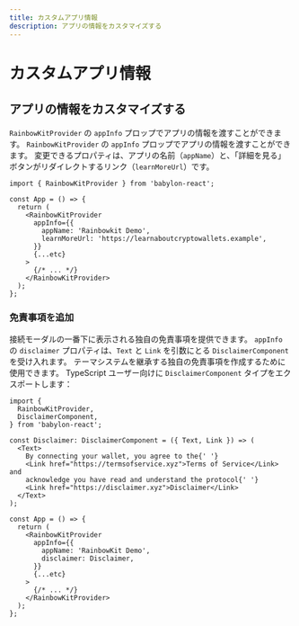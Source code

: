 ```yaml
---
title: カスタムアプリ情報
description: アプリの情報をカスタマイズする
---
```


# カスタムアプリ情報

## アプリの情報をカスタマイズする

`RainbowKitProvider` の `appInfo` プロップでアプリの情報を渡すことができます。 `RainbowKitProvider` の `appInfo` プロップでアプリの情報を渡すことができます。 変更できるプロパティは、アプリの名前（`appName`）と、「詳細を見る」ボタンがリダイレクトするリンク（`learnMoreUrl`）です。

```tsx
import { RainbowKitProvider } from 'babylon-react';

const App = () => {
  return (
    <RainbowKitProvider
      appInfo={{
        appName: 'Rainbowkit Demo',
        learnMoreUrl: 'https://learnaboutcryptowallets.example',
      }}
      {...etc}
    >
      {/* ... */}
    </RainbowKitProvider>
  );
};
```

### 免責事項を追加

接続モーダルの一番下に表示される独自の免責事項を提供できます。 `appInfo` の `disclaimer` プロパティは、`Text` と `Link` を引数にとる `DisclaimerComponent` を受け入れます。 テーマシステムを継承する独自の免責事項を作成するために使用できます。 TypeScript ユーザー向けに `DisclaimerComponent` タイプをエクスポートします：

```tsx
import {
  RainbowKitProvider,
  DisclaimerComponent,
} from 'babylon-react';

const Disclaimer: DisclaimerComponent = ({ Text, Link }) => (
  <Text>
    By connecting your wallet, you agree to the{' '}
    <Link href="https://termsofservice.xyz">Terms of Service</Link> and
    acknowledge you have read and understand the protocol{' '}
    <Link href="https://disclaimer.xyz">Disclaimer</Link>
  </Text>
);

const App = () => {
  return (
    <RainbowKitProvider
      appInfo={{
        appName: 'RainbowKit Demo',
        disclaimer: Disclaimer,
      }}
      {...etc}
    >
      {/* ... */}
    </RainbowKitProvider>
  );
};
```
